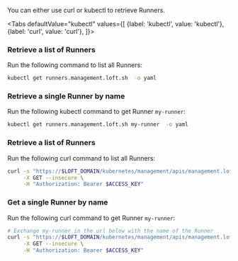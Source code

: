 

You can either use curl or kubectl to retrieve Runners.

<Tabs
    defaultValue="kubectl"
    values={[
      {label: 'kubectl', value: 'kubectl'},
      {label: 'curl', value: 'curl'},
    ]}>
  <TabItem value="kubectl">


### Retrieve a list of Runners
Run the following command to list all Runners:
```bash
kubectl get runners.management.loft.sh  -o yaml
```

### Retrieve a single Runner by name
Run the following kubectl command to get Runner `my-runner`:
```bash
kubectl get runners.management.loft.sh my-runner  -o yaml
```


  </TabItem>
  <TabItem value="curl">


### Retrieve a list of Runners
Run the following curl command to list all Runners:
```bash
curl -s "https://$LOFT_DOMAIN/kubernetes/management/apis/management.loft.sh/v1/runners" \
     -X GET --insecure \
     -H "Authorization: Bearer $ACCESS_KEY"
```

### Get a single Runner by name
Run the following curl command to get Runner `my-runner`:
```bash
# Exchange my-runner in the url below with the name of the Runner
curl -s "https://$LOFT_DOMAIN/kubernetes/management/apis/management.loft.sh/v1/runners/my-runner" \
     -X GET --insecure \
     -H "Authorization: Bearer $ACCESS_KEY"
```


  </TabItem>
</Tabs>
